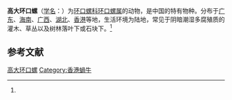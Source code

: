 {{Speciesbox
| name = 高大环口螺
| status = 
| status_system = 
| image = 
| genus = Cyclophorus
| species = exaltatus
| authority = (Pfeiffer, 1854)<ref name='id10947'>{{cite web| url =http://www.bioinfo.cn/db05/BjdwSpecies.php?action=view&id=10947| title =高大环口螺| work =《中国动物物种编目数据库》| publisher =中国科学院微生物研究所| author =中国科学院动物研究所| accessdate =2009-04-28| deadurl =yes| archiveurl =https://web.archive.org/web/20160305060525/http://www.bioinfo.cn/db05/BjdwSpecies.php?action=view&id=10947| archivedate =2016-03-05}}</ref>
}}

'''高大环口螺'''（[[学名|学名]]：{{lang|la|''Cyclophorus exaltatus''}}）为[[环口螺科|环口螺科]][[环口螺属|环口螺属]]的动物，是中国的特有物种。分布于[[广东|广东]]、[[海南|海南]]、[[广西|广西]]、[[湖北|湖北]]、[[香港|香港]]等地，生活环境为陆地，常见于阴暗潮湿多腐殖质的灌木、草丛以及树林落叶下或石块下。<ref name='id10947'/>

== 参考文献 ==
{{reflist}}

{{Wikispecies|Cyclophorus exaltatus}}
{{Taxonbar|from=Q15226486}}

[[Category:环口螺属|高大环口螺]]
[[Category:香港蝸牛|Category:香港蝸牛]]


{{软体动物小作品}}